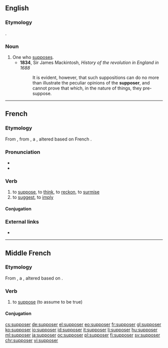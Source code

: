 ==English==

===Etymology===
{{suffix|suppose|er|lang=en}}.

===Noun===
{{en-noun}}

# One who [[suppose]]s.
#* '''1834''', Sir James Mackintosh, ''History of the revolution in England in 1688''
#*: It is evident, however, that such suppositions can do no more than illustrate the peculiar opinions of the '''supposer''', and cannot prove that which, in the nature of things, they pre-suppose.

----

==French==

===Etymology===
From {{inh|fr|frm|supposer}}, from {{inh|fr|frm|supposer}}, a {{bor|fr|la|suppono|suppōnō, suppōnere|nocap=1}}, altered based on French {{m|fr|poser}}.

===Pronunciation===
* {{IPA|/sy.po.ze/|lang=fr}}
* {{audio|Fr-supposer.ogg|Audio|lang=fr}}

===Verb===
{{fr-verb}}

# to [[suppose]], to [[think]], to [[reckon]], to [[surmise]]
# to [[suggest]], to [[imply]]

====Conjugation====
{{fr-conj-auto}}

===External links===
* {{R:TLFi}}

----

==Middle French==

===Etymology===
From {{inh|frm|fro|supposer}}, a {{bor|frm|la|suppono|suppōnō, suppōnere|nocap=1}}, altered based on {{m|frm|poser}}.

===Verb===
{{head|frm|verb}}

# to [[suppose]] (to assume to be true)

====Conjugation====
{{frm-conj-er|suppos}}

[[cs:supposer]]
[[de:supposer]]
[[el:supposer]]
[[eo:supposer]]
[[fr:supposer]]
[[gl:supposer]]
[[ko:supposer]]
[[io:supposer]]
[[id:supposer]]
[[it:supposer]]
[[li:supposer]]
[[hu:supposer]]
[[ml:supposer]]
[[ja:supposer]]
[[oc:supposer]]
[[pl:supposer]]
[[fi:supposer]]
[[sv:supposer]]
[[chr:supposer]]
[[vi:supposer]]